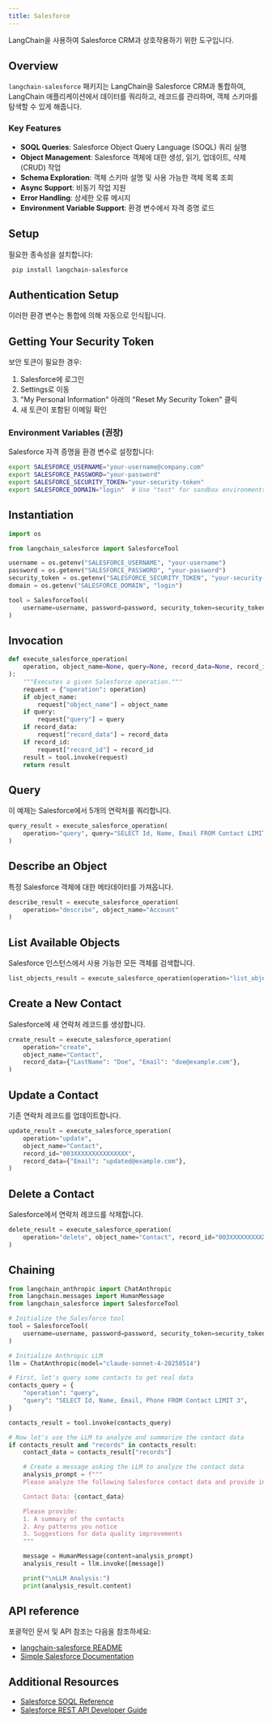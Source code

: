 ```yaml
---
title: Salesforce
---
```


LangChain을 사용하여 Salesforce CRM과 상호작용하기 위한 도구입니다.

## Overview

`langchain-salesforce` 패키지는 LangChain을 Salesforce CRM과 통합하여,
LangChain 애플리케이션에서 데이터를 쿼리하고, 레코드를 관리하며, 객체 스키마를 탐색할 수 있게 해줍니다.

### Key Features

- **SOQL Queries**: Salesforce Object Query Language (SOQL) 쿼리 실행
- **Object Management**: Salesforce 객체에 대한 생성, 읽기, 업데이트, 삭제(CRUD) 작업
- **Schema Exploration**: 객체 스키마 설명 및 사용 가능한 객체 목록 조회
- **Async Support**: 비동기 작업 지원
- **Error Handling**: 상세한 오류 메시지
- **Environment Variable Support**: 환경 변수에서 자격 증명 로드

## Setup

필요한 종속성을 설치합니다:

```bash
 pip install langchain-salesforce
 ```

## Authentication Setup

이러한 환경 변수는 통합에 의해 자동으로 인식됩니다.

## Getting Your Security Token

보안 토큰이 필요한 경우:

 1. Salesforce에 로그인
 2. Settings로 이동
 3. "My Personal Information" 아래의 "Reset My Security Token" 클릭
 4. 새 토큰이 포함된 이메일 확인

### Environment Variables (권장)

 Salesforce 자격 증명을 환경 변수로 설정합니다:

 ```bash
 export SALESFORCE_USERNAME="your-username@company.com"
 export SALESFORCE_PASSWORD="your-password"
 export SALESFORCE_SECURITY_TOKEN="your-security-token"
 export SALESFORCE_DOMAIN="login"  # Use "test" for sandbox environments
 ```

## Instantiation

```python
import os

from langchain_salesforce import SalesforceTool

username = os.getenv("SALESFORCE_USERNAME", "your-username")
password = os.getenv("SALESFORCE_PASSWORD", "your-password")
security_token = os.getenv("SALESFORCE_SECURITY_TOKEN", "your-security-token")
domain = os.getenv("SALESFORCE_DOMAIN", "login")

tool = SalesforceTool(
    username=username, password=password, security_token=security_token, domain=domain
)
```

## Invocation

```python
def execute_salesforce_operation(
    operation, object_name=None, query=None, record_data=None, record_id=None
):
    """Executes a given Salesforce operation."""
    request = {"operation": operation}
    if object_name:
        request["object_name"] = object_name
    if query:
        request["query"] = query
    if record_data:
        request["record_data"] = record_data
    if record_id:
        request["record_id"] = record_id
    result = tool.invoke(request)
    return result
```

## Query

이 예제는 Salesforce에서 5개의 연락처를 쿼리합니다.

```python
query_result = execute_salesforce_operation(
    operation="query", query="SELECT Id, Name, Email FROM Contact LIMIT 5"
)
```

## Describe an Object

특정 Salesforce 객체에 대한 메타데이터를 가져옵니다.

```python
describe_result = execute_salesforce_operation(
    operation="describe", object_name="Account"
)
```

## List Available Objects

Salesforce 인스턴스에서 사용 가능한 모든 객체를 검색합니다.

```python
list_objects_result = execute_salesforce_operation(operation="list_objects")
```

## Create a New Contact

Salesforce에 새 연락처 레코드를 생성합니다.

```python
create_result = execute_salesforce_operation(
    operation="create",
    object_name="Contact",
    record_data={"LastName": "Doe", "Email": "doe@example.com"},
)
```

## Update a Contact

기존 연락처 레코드를 업데이트합니다.

```python
update_result = execute_salesforce_operation(
    operation="update",
    object_name="Contact",
    record_id="003XXXXXXXXXXXXXXX",
    record_data={"Email": "updated@example.com"},
)
```

## Delete a Contact

Salesforce에서 연락처 레코드를 삭제합니다.

```python
delete_result = execute_salesforce_operation(
    operation="delete", object_name="Contact", record_id="003XXXXXXXXXXXXXXX"
)
```

## Chaining

```python
from langchain_anthropic import ChatAnthropic
from langchain.messages import HumanMessage
from langchain_salesforce import SalesforceTool

# Initialize the Salesforce tool
tool = SalesforceTool(
    username=username, password=password, security_token=security_token, domain=domain
)

# Initialize Anthropic LLM
llm = ChatAnthropic(model="claude-sonnet-4-20250514")

# First, let's query some contacts to get real data
contacts_query = {
    "operation": "query",
    "query": "SELECT Id, Name, Email, Phone FROM Contact LIMIT 3",
}

contacts_result = tool.invoke(contacts_query)

# Now let's use the LLM to analyze and summarize the contact data
if contacts_result and "records" in contacts_result:
    contact_data = contacts_result["records"]

    # Create a message asking the LLM to analyze the contact data
    analysis_prompt = f"""
    Please analyze the following Salesforce contact data and provide insights:

    Contact Data: {contact_data}

    Please provide:
    1. A summary of the contacts
    2. Any patterns you notice
    3. Suggestions for data quality improvements
    """

    message = HumanMessage(content=analysis_prompt)
    analysis_result = llm.invoke([message])

    print("\nLLM Analysis:")
    print(analysis_result.content)
```

## API reference

포괄적인 문서 및 API 참조는 다음을 참조하세요:

- [langchain-salesforce README](https://github.com/colesmcintosh/langchain-salesforce/blob/main/README.md)
- [Simple Salesforce Documentation](https://simple-salesforce.readthedocs.io/en/latest/)

## Additional Resources

- [Salesforce SOQL Reference](https://developer.salesforce.com/docs/atlas.en-us.soql_sosl.meta/soql_sosl/)
- [Salesforce REST API Developer Guide](https://developer.salesforce.com/docs/atlas.en-us.api_rest.meta/api_rest/)
